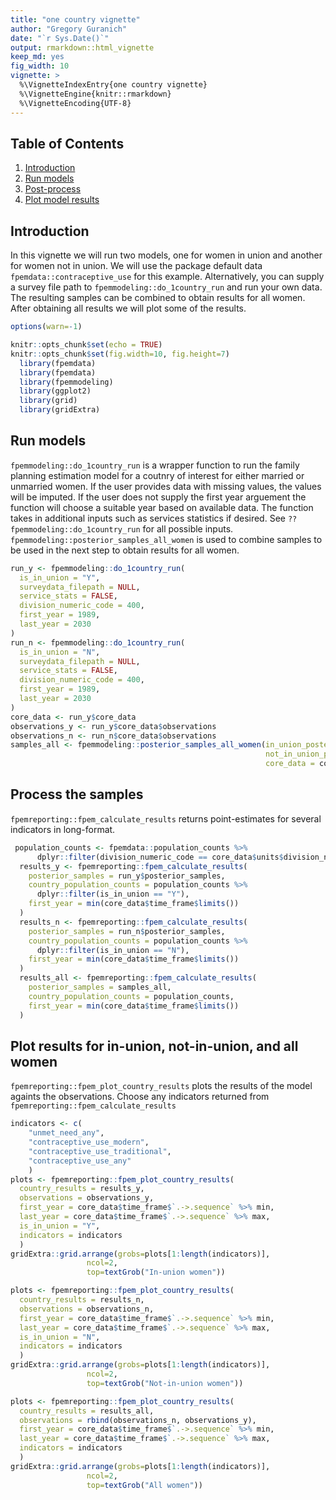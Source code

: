 ```yaml
---
title: "one country vignette"
author: "Gregory Guranich"
date: "`r Sys.Date()`"
output: rmarkdown::html_vignette
keep_md: yes
fig_width: 10
vignette: >
  %\VignetteIndexEntry{one country vignette}
  %\VignetteEngine{knitr::rmarkdown}
  %\VignetteEncoding{UTF-8}
---
```




## Table of Contents
1. [Introduction](#intro)
2. [Run models](#run)
3. [Post-process](#post-process)
4. [Plot model results](#plot)
  
## <a name="intro"></a>
## Introduction
In this vignette we will run two models, one for women in union and another for women not in union. We will use the package default data `fpemdata::contraceptive_use` for this example. Alternatively, you can supply a survey file path to `fpemmodeling::do_1country_run` and run your own data. The resulting samples can be combined to obtain results for all women. After obtaining all results we will plot some of the results.

```r
options(warn=-1)
```

```r
knitr::opts_chunk$set(echo = TRUE)
knitr::opts_chunk$set(fig.width=10, fig.height=7) 
  library(fpemdata)
  library(fpemdata)
  library(fpemmodeling)
  library(ggplot2)
  library(grid)
  library(gridExtra)
```

## <a name="run"></a>
## Run models
`fpemmodeling::do_1country_run` is a wrapper function to run the family planning estimation model for a coutnry of interest for either married or unmarried women. If the user provides data with missing values, the values will be imputed. If the user does not supply the first year arguement the function will choose a suitable year based on available data. The function takes in additional inputs such as services statistics if desired. See `??fpemmodeling::do_1country_run` for all possible inputs. `fpemmodeling::posterior_samples_all_women` is used to combine samples to be used in the next step to obtain results for all women.
```r
run_y <- fpemmodeling::do_1country_run(
  is_in_union = "Y",
  surveydata_filepath = NULL,
  service_stats = FALSE,
  division_numeric_code = 400,
  first_year = 1989,
  last_year = 2030
)
run_n <- fpemmodeling::do_1country_run(
  is_in_union = "N",
  surveydata_filepath = NULL,
  service_stats = FALSE,
  division_numeric_code = 400,
  first_year = 1989,
  last_year = 2030
)
core_data <- run_y$core_data
observations_y <- run_y$core_data$observations
observations_n <- run_n$core_data$observations
samples_all <- fpemmodeling::posterior_samples_all_women(in_union_posterior_samples = run_y$posterior_samples, 
                                                         not_in_union_posterior_samples = run_n$posterior_samples, 
                                                         core_data = core_data)
```

## <a name="post-process"></a>
## Process the samples
`fpemreporting::fpem_calculate_results` returns point-estimates for several indicators in long-format.
```r
 population_counts <- fpemdata::population_counts %>%
      dplyr::filter(division_numeric_code == core_data$units$division_numeric_code)
  results_y <- fpemreporting::fpem_calculate_results(
    posterior_samples = run_y$posterior_samples,
    country_population_counts = population_counts %>%
      dplyr::filter(is_in_union == "Y"),
    first_year = min(core_data$time_frame$limits())
  )
  results_n <- fpemreporting::fpem_calculate_results(
    posterior_samples = run_n$posterior_samples,
    country_population_counts = population_counts %>%
      dplyr::filter(is_in_union == "N"),
    first_year = min(core_data$time_frame$limits())
  )
  results_all <- fpemreporting::fpem_calculate_results(
    posterior_samples = samples_all,
    country_population_counts = population_counts,
    first_year = min(core_data$time_frame$limits())
  )
```
## <a name="plot"></a>
## Plot results for in-union, not-in-union, and all women
`fpemreporting::fpem_plot_country_results` plots the results of the model againts the observations. Choose any indicators returned from `fpemreporting::fpem_calculate_results`
```r
indicators <- c(
    "unmet_need_any",
    "contraceptive_use_modern",
    "contraceptive_use_traditional",
    "contraceptive_use_any"
    )
plots <- fpemreporting::fpem_plot_country_results(
  country_results = results_y,
  observations = observations_y,
  first_year = core_data$time_frame$`.->.sequence` %>% min,
  last_year = core_data$time_frame$`.->.sequence` %>% max,
  is_in_union = "Y",
  indicators = indicators
  )
gridExtra::grid.arrange(grobs=plots[1:length(indicators)],
                 ncol=2,
                 top=textGrob("In-union women"))  

plots <- fpemreporting::fpem_plot_country_results(
  country_results = results_n,
  observations = observations_n,
  first_year = core_data$time_frame$`.->.sequence` %>% min,
  last_year = core_data$time_frame$`.->.sequence` %>% max,
  is_in_union = "N",
  indicators = indicators
  )
gridExtra::grid.arrange(grobs=plots[1:length(indicators)],
                 ncol=2,
                 top=textGrob("Not-in-union women"))  

plots <- fpemreporting::fpem_plot_country_results(
  country_results = results_all,
  observations = rbind(observations_n, observations_y),
  first_year = core_data$time_frame$`.->.sequence` %>% min,
  last_year = core_data$time_frame$`.->.sequence` %>% max,
  indicators = indicators
  )
gridExtra::grid.arrange(grobs=plots[1:length(indicators)],
                 ncol=2,
                 top=textGrob("All women"))       
```
